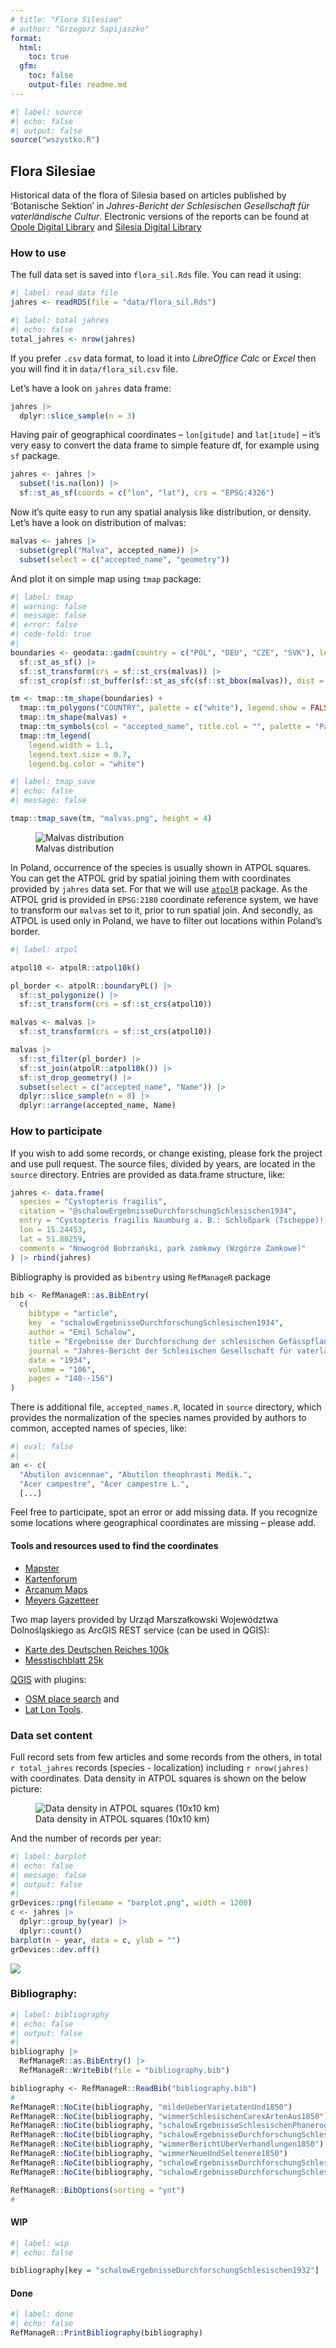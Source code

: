 ```yaml
---
# title: "Flora Silesiae"
# author: "Grzegorz Sapijaszko"
format: 
  html:
    toc: true
  gfm: 
    toc: false
    output-file: readme.md
---
```


```r
#| label: source
#| echo: false
#| output: false
source("wszystko.R")
```

## Flora Silesiae

Historical data of the flora of Silesia based on articles published by 'Botanische Sektion' in *Jahres-Bericht der Schlesischen Gesellschaft für vaterländische Cultur*. Electronic versions of the reports can be found at [Opole Digital Library](https://www.obc.opole.pl/dlibra/publication/8613#structure) and [Silesia Digital Library](https://www.sbc.org.pl/dlibra/publication/11059#structure)


### How to use

The full data set is saved into `flora_sil.Rds` file. You can read it using:

```r
#| label: read data file
jahres <- readRDS(file = "data/flora_sil.Rds")
```

```r
#| label: total jahres
#| echo: false
total_jahres <- nrow(jahres)
```

If you prefer `.csv` data format, to load it into *LibreOffice Calc* or *Excel* then you will find it in `data/flora_sil.csv` file.

Let's have a look on `jahres` data frame:

:::{.column-page}
```r

jahres |>
  dplyr::slice_sample(n = 3) 
```
:::

Having pair of geographical coordinates -- `lon[gitude]` and `lat[itude]` -- it's very easy to convert the data frame to simple feature df, for example using `sf` package.

```r
jahres <- jahres |>
  subset(!is.na(lon)) |>
  sf::st_as_sf(coords = c("lon", "lat"), crs = "EPSG:4326")
```

Now it's quite easy to run any spatial analysis like distribution, or density. Let's have a look on distribution of malvas:

```r
malvas <- jahres |>
  subset(grepl("Malva", accepted_name)) |>
  subset(select = c("accepted_name", "geometry"))
```

And plot it on simple map using `tmap` package:

```r
#| label: tmap
#| warning: false
#| message: false
#| error: false
#| code-fold: true
#| 
boundaries <- geodata::gadm(country = c("POL", "DEU", "CZE", "SVK"), level=1, path = "data") |>
  sf::st_as_sf() |>
  sf::st_transform(crs = sf::st_crs(malvas)) |>
  sf::st_crop(sf::st_buffer(sf::st_as_sfc(sf::st_bbox(malvas)), dist = 10000))

tm <- tmap::tm_shape(boundaries) +
  tmap::tm_polygons("COUNTRY", palette = c("white"), legend.show = FALSE) +
  tmap::tm_shape(malvas) +
  tmap::tm_symbols(col = "accepted_name", title.col = "", palette = "Paired", size = 0.6, shape = 16) +
  tmap::tm_legend(
    legend.width = 1.1,
    legend.text.size = 0.7,
    legend.bg.color = "white")
```

```r
#| label: tmap_save
#| echo: false
#| message: false

tmap::tmap_save(tm, "malvas.png", height = 4)
```



![Malvas distribution](malvas.png)

In Poland, occurrence of the species is usually shown in ATPOL squares. You can get the ATPOL grid by spatial joining them with coordinates provided by `jahres` data set. For that we will use [`atpolR`](https://github.com/gsapijaszko/atpolR) package. As the ATPOL grid is provided in `EPSG:2180` coordinate reference system, we have to transform our `malvas` set to it, prior to run spatial join. And secondly, as ATPOL is used only in Poland, we have to filter out locations within Poland's border.

```r
#| label: atpol

atpol10 <- atpolR::atpol10k()

pl_border <- atpolR::boundaryPL() |>
  sf::st_polygonize() |>
  sf::st_transform(crs = sf::st_crs(atpol10))

malvas <- malvas |>
  sf::st_transform(crs = sf::st_crs(atpol10))

malvas |>
  sf::st_filter(pl_border) |>
  sf::st_join(atpolR::atpol10k()) |>
  sf::st_drop_geometry() |>
  subset(select = c("accepted_name", "Name")) |>
  dplyr::slice_sample(n = 8) |>
  dplyr::arrange(accepted_name, Name)

```

### How to participate

If you wish to add some records, or change existing, please fork the project and use pull request. The source files, divided by years, are located in the `source` directory. Entries are provided as data.frame structure, like:

```r
jahres <- data.frame(
  species = "Cystopteris fragilis",
  citation = "@schalowErgebnisseDurchforschungSchlesischen1934",
  entry = "Cystopteris fragilis Naumburg a. B.: Schloßpark (Tscheppe)!; [...]",
  lon = 15.24453, 
  lat = 51.80259,
  comments = "Nowogród Bobrzański, park zamkowy (Wzgórze Zamkowe)"
) |> rbind(jahres)
```

Bibliography is provided as `bibentry` using `RefManageR` package

```r
bib <- RefManageR::as.BibEntry(
  c(
    bibtype = "article",
    key  = "schalowErgebnisseDurchforschungSchlesischen1934",
    author = "Emil Schalow",
    title = "Ergebnisse der Durchforschung der schlesischen Gefässpflanzenwelt im Jahre 1933",
    journal = "Jahres-Bericht der Schlesischen Gesellschaft für vaterländische Cultur. 1933, Jg.106",
    date = "1934",
    volume = "106", 
    pages = "140--156")
)
```

There is additional file, `accepted_names.R`, located in `source` directory, which provides the normalization of the species names provided by authors to common, accepted names of species, like:

```r
#| eval: false
#| 
an <- c(
  "Abutilon avicennae", "Abutilon theophrasti Medik.",
  "Acer campestre", "Acer campestre L.", 
  [...]
```

Feel free to participate, spot an error or add missing data. If you recognize some locations where geographical coordinates are missing -- please add.

#### Tools and resources used to find the coordinates

+ [Mapster](http://igrek.amzp.pl/)
+ [Kartenforum](https://kartenforum.slub-dresden.de/)
+ [Arcanum Maps](https://maps.arcanum.com/en/map/europe-19century-secondsurvey/)
+ [Meyers Gazetteer](https://www.meyersgaz.org/)

Two map layers provided by Urząd Marszałkowski Województwa Dolnośląskiego as ArcGIS REST service (can be used in QGIS):

+ [Karte des Deutschen Reiches 100k](https://geoportal.dolnyslask.pl/gprest/services/UMWD_DEUTSCHEN_100/MapServer/)
+ [Messtischblatt 25k](https://geoportal.dolnyslask.pl/gprest/services/UMWD_Messtischblat_nowsze/MapServer/)

[QGIS](https://qgis.org) with plugins:

+ [OSM place search](https://github.com/xcaeag/Nominatim-Qgis-Plugin) and 
+ [Lat Lon Tools](https://github.com/NationalSecurityAgency/qgis-latlontools-plugin).

### Data set content

Full record sets from few articles and some records from the others, in total `r total_jahres` records (species - localization) including `r nrow(jahres)` with coordinates. Data density in ATPOL squares is shown on the below picture:

![Data density in ATPOL squares (10x10 km)](atpol_plot.png)

And the number of records per year:

```r
#| label: barplot
#| echo: false
#| message: false
#| output: false
#| 
grDevices::png(filename = "barplot.png", width = 1200)
c <- jahres |>
  dplyr::group_by(year) |>
  dplyr::count()
barplot(n ~ year, data = c, ylab = "") 
grDevices::dev.off()
```

![](barplot.png)

### Bibliography:

```r
#| label: bibliography
#| echo: false
#| output: false
#| 
bibliography |>
  RefManageR::as.BibEntry() |>
  RefManageR::WriteBib(file = "bibliography.bib")

bibliography <- RefManageR::ReadBib("bibliography.bib")
# 
RefManageR::NoCite(bibliography, "mildeUeberVarietatenUnd1850")
RefManageR::NoCite(bibliography, "wimmerSchlesischenCarexArtenAus1850")
RefManageR::NoCite(bibliography, "schalowErgebnisseSchlesischenPhanerogamenforschung1933")
RefManageR::NoCite(bibliography, "schalowErgebnisseDurchforschungSchlesischen1934")
RefManageR::NoCite(bibliography, "wimmerBerichtUberVerhandlungen1850")
RefManageR::NoCite(bibliography, "wimmerNeueUndSeltenere1850")
RefManageR::NoCite(bibliography, "schalowErgebnisseDurchforschungSchlesischen1935")
RefManageR::NoCite(bibliography, "schalowErgebnisseDurchforschungSchlesischen1936")

RefManageR::BibOptions(sorting = "ynt")
# 

```

#### WIP
```r
#| label: wip
#| echo: false

bibliography[key = "schalowErgebnisseDurchforschungSchlesischen1932"]
```

#### Done

```r
#| label: done
#| echo: false
RefManageR::PrintBibliography(bibliography)
```
